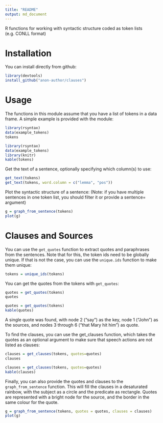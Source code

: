 ```yaml
---
title: "README"
output: md_document
---
```


R functions for working with syntactic structure coded as token lists (e.g. CONLL format)

Installation
====

You can install directly from github:

```r
library(devtools)
install_github("anon-author/clauses")
```

Usage
====

The functions in this module assume that you have a list of tokens in a data frame.
A simple example is provided with the module:

```r
library(rsyntax)
data(example_tokens)
tokens
```

```r
library(rsyntax)
data(example_tokens)
library(knitr)
kable(tokens)
```

Get the text of a sentence, optionally specifying which column(s) to use:

```r
get_text(tokens)
get_text(tokens, word.column = c("lemma", "pos"))
```

Plot the syntactic structure of a sentence:
(Note: if you have multiple sentences in one token list, you should filter it or provide a sentence= argument)

```r
g = graph_from_sentence(tokens)
plot(g)
```

Clauses and Sources
====

You can use the `get_quotes` function to extract quotes and paraphrases from the sentences.
Note that for this, the token ids need to be globally unique. 
If that is not the case, you can use the `unique.ids` function to make them unique:

```r
tokens = unique_ids(tokens)
```

You can get the quotes from the tokens with `get_quotes`:

```r
quotes = get_quotes(tokens)
quotes
```
```r
quotes = get_quotes(tokens)
kable(quotes)
```

A single quote was found, with node 2 ("say") as the key, node 1 ("John") as the  sources, and nodes 3 through 6 ("that Mary hit him") as quote. 

To find the clauses, you can use the get_clauses function, which takes the quotes as an optional argument to make sure that speech actions are not listed as clauses:

```r
clauses = get_clauses(tokens, quotes=quotes)
clauses
```
```r
clauses = get_clauses(tokens, quotes=quotes)
kable(clauses)
```

Finally, you can also provide the quotes and clauses to the `graph_from_sentence` function. 
This will fill the clauses in a desaturated rainbow, with the subject as a circle and the predicate as rectangle.
Quotes are represented with a bright node for the source, and the border in the same colour for the quote.

```r
g = graph_from_sentence(tokens, quotes = quotes, clauses = clauses)
plot(g)
```
